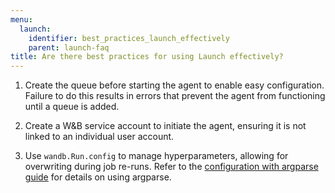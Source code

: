 ```yaml
---
menu:
  launch:
    identifier: best_practices_launch_effectively
    parent: launch-faq
title: Are there best practices for using Launch effectively?
---
```


1. Create the queue before starting the agent to enable easy configuration. Failure to do this results in errors that prevent the agent from functioning until a queue is added.

2. Create a W&B service account to initiate the agent, ensuring it is not linked to an individual user account.

3. Use `wandb.Run.config` to manage hyperparameters, allowing for overwriting during job re-runs. Refer to the [configuration with argparse guide](/guides/track/config/#set-the-configuration-with-argparse) for details on using argparse.
